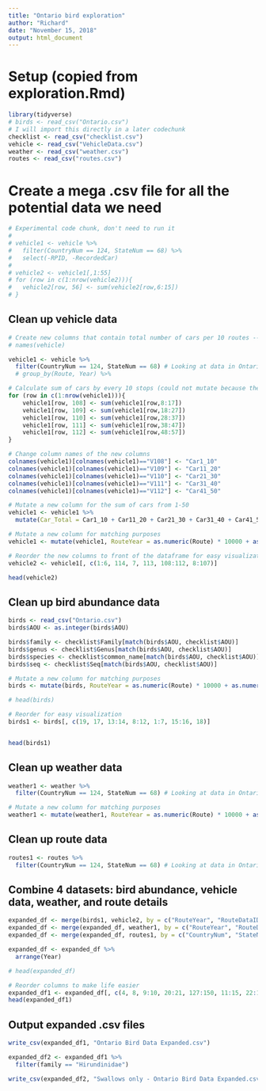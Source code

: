 ---
title: "Ontario bird exploration"
author: "Richard"
date: "November 15, 2018"
output: html_document
---

# Setup (copied from exploration.Rmd)
```{r}
library(tidyverse)
# birds <- read_csv("Ontario.csv") 
# I will import this directly in a later codechunk
checklist <- read_csv("checklist.csv")
vehicle <- read_csv("VehicleData.csv")
weather <- read_csv("weather.csv")
routes <- read_csv("routes.csv")
```

# Create a mega .csv file for all the potential data we need

```{r eval=FALSE, echo=FALSE}
# Experimental code chunk, don't need to run it
# 
# vehicle1 <- vehicle %>% 
#   filter(CountryNum == 124, StateNum == 68) %>% 
#   select(-RPID, -RecordedCar)
# 
# vehicle2 <- vehicle1[,1:55]
# for (row in c(1:nrow(vehicle2))){
#   vehicle2[row, 56] <- sum(vehicle2[row,6:15])
# }
```

## Clean up vehicle data

```{r}
# Create new columns that contain total number of cars per 10 routes -- to be matching with Ontario.csv
# names(vehicle)

vehicle1 <- vehicle %>%
  filter(CountryNum == 124, StateNum == 68) # Looking at data in Ontario
  # group_by(Route, Year) %>% 

# Calculate sum of cars by every 10 stops (could not mutate because there are 10 columns)
for (row in c(1:nrow(vehicle1))){
    vehicle1[row, 108] <- sum(vehicle1[row,8:17])
    vehicle1[row, 109] <- sum(vehicle1[row,18:27])
    vehicle1[row, 110] <- sum(vehicle1[row,28:37])
    vehicle1[row, 111] <- sum(vehicle1[row,38:47])
    vehicle1[row, 112] <- sum(vehicle1[row,48:57])
}

# Change column names of the new columns
colnames(vehicle1)[colnames(vehicle1)=="V108"] <- "Car1_10"
colnames(vehicle1)[colnames(vehicle1)=="V109"] <- "Car11_20"
colnames(vehicle1)[colnames(vehicle1)=="V110"] <- "Car21_30"
colnames(vehicle1)[colnames(vehicle1)=="V111"] <- "Car31_40"
colnames(vehicle1)[colnames(vehicle1)=="V112"] <- "Car41_50"

# Mutate a new column for the sum of cars from 1-50
vehicle1 <- vehicle1 %>% 
  mutate(Car_Total = Car1_10 + Car11_20 + Car21_30 + Car31_40 + Car41_50)

# Mutate a new column for matching purposes
vehicle1 <- mutate(vehicle1, RouteYear = as.numeric(Route) * 10000 + as.numeric(Year))

# Reorder the new columns to front of the dataframe for easy visualization
vehicle2 <- vehicle1[, c(1:6, 114, 7, 113, 108:112, 8:107)]

head(vehicle2)
```

## Clean up bird abundance data

```{r}
birds <- read_csv("Ontario.csv")
birds$AOU <- as.integer(birds$AOU)

birds$family <- checklist$Family[match(birds$AOU, checklist$AOU)]
birds$genus <- checklist$Genus[match(birds$AOU, checklist$AOU)]
birds$species <- checklist$common_name[match(birds$AOU, checklist$AOU)]
birds$seq <- checklist$Seq[match(birds$AOU, checklist$AOU)]

# Mutate a new column for matching purposes
birds <- mutate(birds, RouteYear = as.numeric(Route) * 10000 + as.numeric(Year))

# head(birds)

# Reorder for easy visualization
birds1 <- birds[, c(19, 17, 13:14, 8:12, 1:7, 15:16, 18)]


head(birds1)
```

## Clean up weather data

```{r}
weather1 <- weather %>%
  filter(CountryNum == 124, StateNum == 68) # Looking at data in Ontario

# Mutate a new column for matching purposes
weather1 <- mutate(weather1, RouteYear = as.numeric(Route) * 10000 + as.numeric(Year))
```


## Clean up route data

```{r}
routes1 <- routes %>%
  filter(CountryNum == 124, StateNum == 68) # Looking at data in Ontario
```


## Combine 4 datasets: bird abundance, vehicle data, weather, and route details

```{r}
expanded_df <- merge(birds1, vehicle2, by = c("RouteYear", "RouteDataID", "CountryNum", "StateNum", "Route", "RPID", "Year"), all = TRUE)
expanded_df <- merge(expanded_df, weather1, by = c("RouteYear", "RouteDataID", "CountryNum", "StateNum", "Route", "RPID", "Year"), all = TRUE)
expanded_df <- merge(expanded_df, routes1, by = c("CountryNum", "StateNum", "Route"), all = TRUE)

expanded_df <- expanded_df %>% 
  arrange(Year)

# head(expanded_df)

# Reorder columns to make life easier
expanded_df1 <- expanded_df[, c(4, 8, 9:10, 20:21, 127:150, 11:15, 22:126, 1:3, 5:7, 16:19)]
head(expanded_df1)
```

## Output expanded .csv files

```{r}
write_csv(expanded_df1, "Ontario Bird Data Expanded.csv")
```

```{r}
expanded_df2 <- expanded_df1 %>% 
  filter(family == "Hirundinidae")

write_csv(expanded_df2, "Swallows only - Ontario Bird Data Expanded.csv")
```
